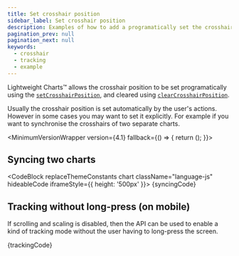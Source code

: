 ```yaml
---
title: Set crosshair position
sidebar_label: Set crosshair position
description: Examples of how to add a programatically set the crosshair position.
pagination_prev: null
pagination_next: null
keywords:
  - crosshair
  - tracking
  - example
---
```




Lightweight Charts™ allows the crosshair position to be set programatically using the [`setCrosshairPosition`](/docs/api/interfaces/IChartApi#setcrosshairposition), and cleared using [`clearCrosshairPosition`](/docs/api/interfaces/IChartApi#clearcrosshairposition).

Usually the crosshair position is set automatically by the user's actions. However in some cases you may want to set it explicitly. For example if you want to synchronise the crosshairs of two separate charts.


<!-- Show warning when not on the required version  -->
<!-- Tutorials section isn't versioned yet, hence the need for the warning message -->

<MinimumVersionWrapper version={4.1} fallback={() => {
  return (<VersionWarningAdmonition
    notCurrent="These tutorials are for version 4.1 (or greater) of Lightweight&nbsp;Charts™."
    type="caution"
    displayVersionMessage
  />);
}}>

  ## Syncing two charts

  <CodeBlock replaceThemeConstants chart className="language-js" hideableCode iframeStyle={{ height: '500px' }}>
    {syncingCode}
  </CodeBlock>

  ## Tracking without long-press (on mobile)

  If scrolling and scaling is disabled, then the API can be used to enable a kind of tracking mode without the user having to long-press the screen.

  <CodeBlock replaceThemeConstants chart className="language-js" hideableCode>
    {trackingCode}
  </CodeBlock>

</MinimumVersionWrapper>
